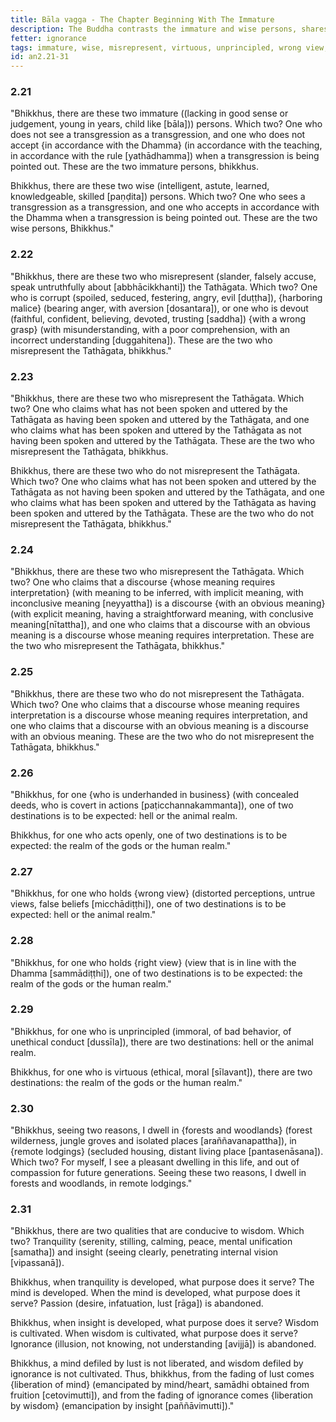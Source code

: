 ```yaml
---
title: Bāla vagga - The Chapter Beginning With The Immature
description: The Buddha contrasts the immature and wise persons, shares on who misrepresents the Buddha, virtuous and unprincipled behavior, wrong and right view, why he dwells in forests and remote lodgings, and the importance of tranquility and insight.
fetter: ignorance
tags: immature, wise, misrepresent, virtuous, unprincipled, wrong view, right view, forest, remote, tranquility, insight, an, an2
id: an2.21-31
---
```


### 2.21

"Bhikkhus, there are these two immature ((lacking in good sense or judgement, young in years, child like [bāla])) persons. Which two? One who does not see a transgression as a transgression, and one who does not accept \{in accordance with the Dhamma} (in accordance with the teaching, in accordance with the rule [yathādhamma]) when a transgression is being pointed out. These are the two immature persons, bhikkhus.

Bhikkhus, there are these two wise (intelligent, astute, learned, knowledgeable, skilled [paṇḍita]) persons. Which two? One who sees a transgression as a transgression, and one who accepts in accordance with the Dhamma when a transgression is being pointed out. These are the two wise persons, Bhikkhus."

### 2.22

"Bhikkhus, there are these two who misrepresent (slander, falsely accuse, speak untruthfully about [abbhācikkhanti]) the Tathāgata. Which two? One who is corrupt (spoiled, seduced, festering, angry, evil [duṭṭha]), \{harboring malice} (bearing anger, with aversion [dosantara]), or one who is devout (faithful, confident, believing, devoted, trusting [saddha]) \{with a wrong grasp} (with misunderstanding, with a poor comprehension, with an incorrect understanding [duggahitena]). These are the two who misrepresent the Tathāgata, bhikkhus."

### 2.23

"Bhikkhus, there are these two who misrepresent the Tathāgata. Which two? One who claims what has not been spoken and uttered by the Tathāgata as having been spoken and uttered by the Tathāgata, and one who claims what has been spoken and uttered by the Tathāgata as not having been spoken and uttered by the Tathāgata. These are the two who misrepresent the Tathāgata, bhikkhus.

Bhikkhus, there are these two who do not misrepresent the Tathāgata. Which two? One who claims what has not been spoken and uttered by the Tathāgata as not having been spoken and uttered by the Tathāgata, and one who claims what has been spoken and uttered by the Tathāgata as having been spoken and uttered by the Tathāgata. These are the two who do not misrepresent the Tathāgata, bhikkhus."

### 2.24

"Bhikkhus, there are these two who misrepresent the Tathāgata. Which two? One who claims that a discourse \{whose meaning requires interpretation} (with meaning to be inferred, with implicit meaning, with inconclusive meaning [neyyattha]) is a discourse \{with an obvious meaning} (with explicit meaning, having a straightforward meaning, with conclusive meaning[nītattha]), and one who claims that a discourse with an obvious meaning is a discourse whose meaning requires interpretation. These are the two who misrepresent the Tathāgata, bhikkhus."

### 2.25

"Bhikkhus, there are these two who do not misrepresent the Tathāgata. Which two? One who claims that a discourse whose meaning requires interpretation is a discourse whose meaning requires interpretation, and one who claims that a discourse with an obvious meaning is a discourse with an obvious meaning. These are the two who do not misrepresent the Tathāgata, bhikkhus."

### 2.26

"Bhikkhus, for one \{who is underhanded in business} (with concealed deeds, who is covert in actions [paṭicchannakammanta]), one of two destinations is to be expected: hell or the animal realm.

Bhikkhus, for one who acts openly, one of two destinations is to be expected: the realm of the gods or the human realm."

### 2.27

"Bhikkhus, for one who holds \{wrong view} (distorted perceptions, untrue views, false beliefs [micchādiṭṭhi]), one of two destinations is to be expected: hell or the animal realm."

### 2.28

"Bhikkhus, for one who holds \{right view} (view that is in line with the Dhamma [sammādiṭṭhi]), one of two destinations is to be expected: the realm of the gods or the human realm."

### 2.29

"Bhikkhus, for one who is unprincipled (immoral, of bad behavior, of unethical conduct [dussīla]), there are two destinations: hell or the animal realm.

Bhikkhus, for one who is virtuous (ethical, moral [sīlavant]), there are two destinations: the realm of the gods or the human realm."

### 2.30

"Bhikkhus, seeing two reasons, I dwell in \{forests and woodlands} (forest wilderness, jungle groves and isolated places [araññavanapattha]), in \{remote lodgings} (secluded housing, distant living place [pantasenāsana]). Which two? For myself, I see a pleasant dwelling in this life, and out of compassion for future generations. Seeing these two reasons, I dwell in forests and woodlands, in remote lodgings."

### 2.31

"Bhikkhus, there are two qualities that are conducive to wisdom. Which two? Tranquility (serenity, stilling, calming, peace, mental unification [samatha]) and insight (seeing clearly, penetrating internal vision [vipassanā]).

Bhikkhus, when tranquility is developed, what purpose does it serve? The mind is developed. When the mind is developed, what purpose does it serve? Passion (desire, infatuation, lust [rāga]) is abandoned.

Bhikkhus, when insight is developed, what purpose does it serve? Wisdom is cultivated. When wisdom is cultivated, what purpose does it serve? Ignorance (illusion, not knowing, not understanding [avijjā]) is abandoned.

Bhikkhus, a mind defiled by lust is not liberated, and wisdom defiled by ignorance is not cultivated. Thus, bhikkhus, from the fading of lust comes \{liberation of mind} (emancipated by mind/heart, samādhi obtained from fruition [cetovimutti]), and from the fading of ignorance comes \{liberation by wisdom} (emancipation by insight [paññāvimutti])."